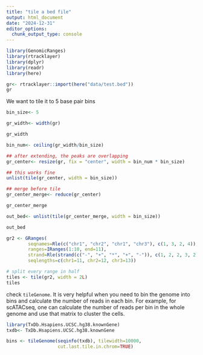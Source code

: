```yaml
---
title: "tile a bed file"
output: html_document
date: "2024-12-31"
editor_options: 
  chunk_output_type: console
---
```


```r
library(GenomicRanges)
library(rtracklayer)
library(dplyr)
library(readr)
library(here)

gr<- rtracklayer::import(here("data/test.bed"))
gr

```

We want to tile it to 5 base pair bins
```r
bin_size<- 5

gr_width<- width(gr)

gr_width

bin_num<- ceiling(gr_width/bin_size)

## after extending, the peaks are overlapping
gr_center<- resize(gr, fix = "center", width = bin_num * bin_size)

## this works fine
unlist(tile(gr_center, width = bin_size))

## merge before tile
gr_center_merge<- reduce(gr_center)

gr_center_merge

out_bed<- unlist(tile(gr_center_merge, width = bin_size))

out_bed
```


```r
gr2 <- GRanges(
        seqnames=Rle(c("chr1", "chr2", "chr1", "chr3"), c(1, 3, 2, 4)),
        ranges=IRanges(1:10, end=11),
        strand=Rle(strand(c("-", "+", "*", "+", "-")), c(1, 2, 2, 3, 2)),
        seqlengths=c(chr1=11, chr2=12, chr3=13))

# split every range in half
tiles <- tile(gr2, width = 2L)
tiles
```

check `tileGenome`. It is very helpful when you need to bin the genome into
bins and calculate the number of reads in each bin.  For example, for scATACseq,
one can calculate the number of reads per bin in the whole genome and use that matrix
to cluster the cells.

```r

library(TxDb.Hsapiens.UCSC.hg38.knownGene)
txdb<- TxDb.Hsapiens.UCSC.hg38.knownGene

bins <- tileGenome(seqinfo(txdb), tilewidth=10000,
                   cut.last.tile.in.chrom=TRUE)
```

